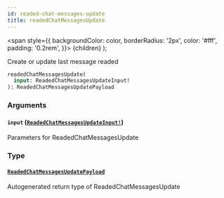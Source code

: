 ```yaml
---
id: readed-chat-messages-update
title: readedChatMessagesUpdate
---
```


<span
style={{
      backgroundColor: color,
      borderRadius: '2px',
      color: '#fff',
      padding: '0.2rem',
    }}>
{children}
</span>
);

Create or update last message readed

```graphql
readedChatMessagesUpdate(
  input: ReadedChatMessagesUpdateInput!
): ReadedChatMessagesUpdatePayload

```

### Arguments

#### `input` ([`ReadedChatMessagesUpdateInput!`](/api/inputs/readed-chat-messages-update-input))

Parameters for ReadedChatMessagesUpdate

### Type

#### [`ReadedChatMessagesUpdatePayload`](/api/objects/readed-chat-messages-update-payload)

Autogenerated return type of ReadedChatMessagesUpdate
